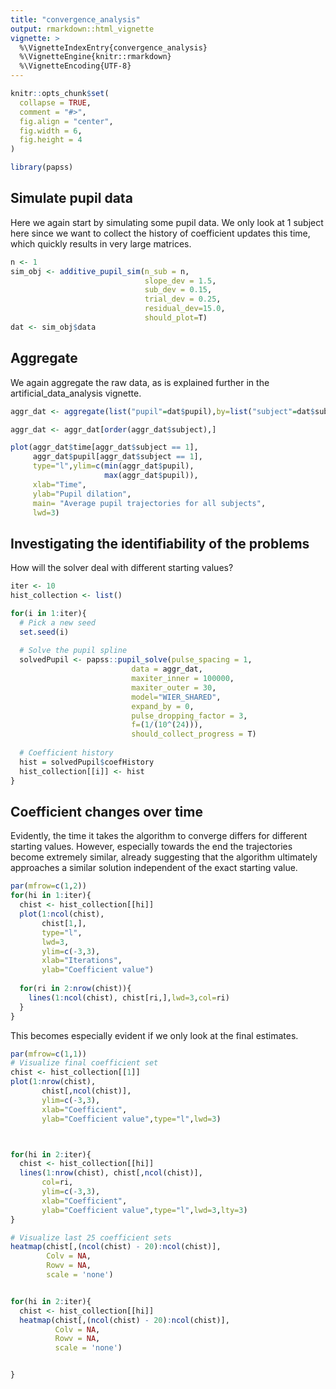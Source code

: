 ```yaml
---
title: "convergence_analysis"
output: rmarkdown::html_vignette
vignette: >
  %\VignetteIndexEntry{convergence_analysis}
  %\VignetteEngine{knitr::rmarkdown}
  %\VignetteEncoding{UTF-8}
---
```


```r
knitr::opts_chunk$set(
  collapse = TRUE,
  comment = "#>",
  fig.align = "center",
  fig.width = 6,
  fig.height = 4
)
```

```r
library(papss)
```

## Simulate pupil data

Here we again start by simulating some pupil data. We only look at 1 subject here
since we want to collect the history of coefficient updates this time, which quickly
results in very large matrices.

```r
n <- 1
sim_obj <- additive_pupil_sim(n_sub = n,
                              slope_dev = 1.5,
                              sub_dev = 0.15,
                              trial_dev = 0.25,
                              residual_dev=15.0,
                              should_plot=T)
dat <- sim_obj$data
```

## Aggregate
We again aggregate the raw data, as is explained further in the artificial_data_analysis vignette.

```r
aggr_dat <- aggregate(list("pupil"=dat$pupil),by=list("subject"=dat$subject,"time"=dat$time),FUN=mean)

aggr_dat <- aggr_dat[order(aggr_dat$subject),]

plot(aggr_dat$time[aggr_dat$subject == 1],
     aggr_dat$pupil[aggr_dat$subject == 1],
     type="l",ylim=c(min(aggr_dat$pupil),
                     max(aggr_dat$pupil)),
     xlab="Time",
     ylab="Pupil dilation",
     main= "Average pupil trajectories for all subjects",
     lwd=3)

```

## Investigating the identifiability of the problems

How will the solver deal with different starting values?

```r
iter <- 10
hist_collection <- list()

for(i in 1:iter){
  # Pick a new seed
  set.seed(i)
  
  # Solve the pupil spline
  solvedPupil <- papss::pupil_solve(pulse_spacing = 1,
                           data = aggr_dat,
                           maxiter_inner = 100000,
                           maxiter_outer = 30,
                           model="WIER_SHARED",
                           expand_by = 0,
                           pulse_dropping_factor = 3,
                           f=(1/(10^(24))),
                           should_collect_progress = T)
  
  # Coefficient history
  hist = solvedPupil$coefHistory
  hist_collection[[i]] <- hist
}
```

## Coefficient changes over time

Evidently, the time it takes the algorithm to converge differs for different starting values. However, especially towards the end the trajectories become extremely similar, already suggesting that the algorithm ultimately approaches a similar solution independent of the exact starting value.

```r
par(mfrow=c(1,2))
for(hi in 1:iter){
  chist <- hist_collection[[hi]]
  plot(1:ncol(chist),
       chist[1,],
       type="l",
       lwd=3,
       ylim=c(-3,3),
       xlab="Iterations",
       ylab="Coefficient value")
  
  for(ri in 2:nrow(chist)){
    lines(1:ncol(chist), chist[ri,],lwd=3,col=ri)
  }
}
```


This becomes especially evident if we only look at the final estimates.

```r
par(mfrow=c(1,1))
# Visualize final coefficient set
chist <- hist_collection[[1]]
plot(1:nrow(chist),
       chist[,ncol(chist)],
       ylim=c(-3,3),
       xlab="Coefficient",
       ylab="Coefficient value",type="l",lwd=3)



for(hi in 2:iter){
  chist <- hist_collection[[hi]]
  lines(1:nrow(chist), chist[,ncol(chist)],
       col=ri,
       ylim=c(-3,3),
       xlab="Coefficient",
       ylab="Coefficient value",type="l",lwd=3,lty=3)
}

# Visualize last 25 coefficient sets
heatmap(chist[,(ncol(chist) - 20):ncol(chist)],
        Colv = NA,
        Rowv = NA,
        scale = 'none')


for(hi in 2:iter){
  chist <- hist_collection[[hi]]
  heatmap(chist[,(ncol(chist) - 20):ncol(chist)],
          Colv = NA,
          Rowv = NA,
          scale = 'none')


}
```